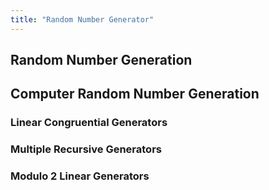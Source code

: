 ```yaml
---
title: "Random Number Generator"
---
```


## Random Number Generation

## Computer Random Number Generation

### Linear Congruential Generators

### Multiple Recursive Generators

### Modulo 2 Linear Generators